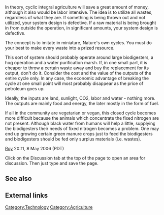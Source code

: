 In theory, cyclic integral agriculture will save a great amount of money, although it also would be labor intensive. The idea is to utilize all wastes, regardless of what they are. If something is being thrown out and not utilized, your system design is defective. If a raw material is being brought in from outside the operation, in significant amounts, your system design is defective.

The concept is to imitate in miniature, Nature's own cycles. You must do your best to make every waste into a prized resource.

This sort of system should probably operate around large biodigesters, a hog operation and a water purification marsh. If, in one small part, it is cheaper to throw a certain waste away and buy the replacement for its output, don't do it. Consider the cost and the value of the outputs of the entire cycle only. In any case, the economic advantage of breaking the cycle at one small point will most probably disappear as the price of petroleum goes up.

Ideally, the inputs are land, sunlight, CO2, labor and water - nothing more. The outputs are mainly food and energy, the later mostly in the form of fuel.

If all in the community are vegetarian or vegan, this closed cycle becomes more difficult because the animals which concentrate the fixed nitrogen are not present. Although black water from humans will help a little, supplying the biodigesters their needs of fixed nitrogen becomes a problem. One may end up growing certain green manure crops just to feed the biodigesters and biodigesters should be fed only surplus materials (i.e. wastes).

[[User:Roy|Roy]] 20:11, 8 May 2006 (PDT)

Click on the Discussion tab at the top of the page to open an area for discussion. Then just type and save the page.

== See also ==

== External links ==

[[Category:Technology]]

[[Category:Agriculture]]